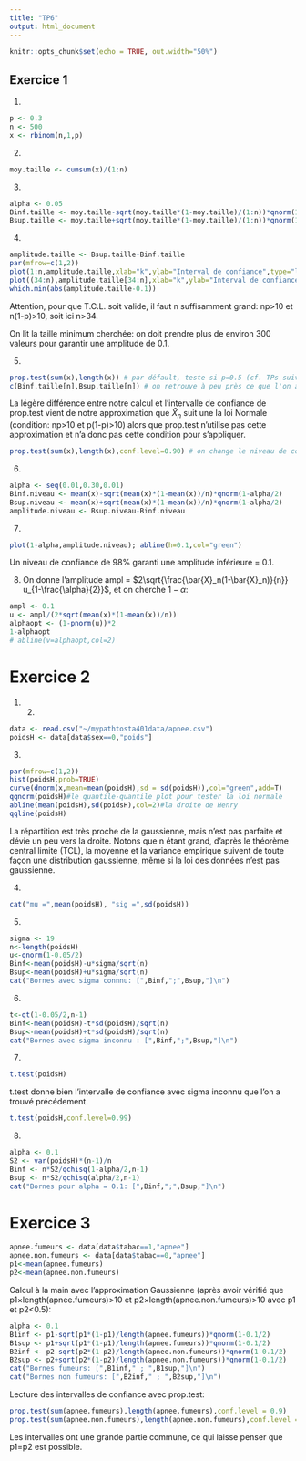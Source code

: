 ---
title: "TP6"
output: html_document
---

```{r setup, include=FALSE}
knitr::opts_chunk$set(echo = TRUE, out.width="50%")
```

## Exercice 1

1. 
```{r}
p <- 0.3
n <- 500
x <- rbinom(n,1,p)
```

2. 
```{r}
moy.taille <- cumsum(x)/(1:n)
```

3. 
```{r}
alpha <- 0.05
Binf.taille <- moy.taille-sqrt(moy.taille*(1-moy.taille)/(1:n))*qnorm(1-alpha/2)
Bsup.taille <- moy.taille+sqrt(moy.taille*(1-moy.taille)/(1:n))*qnorm(1-alpha/2)
```

4. 
```{r}
amplitude.taille <- Bsup.taille-Binf.taille
par(mfrow=c(1,2))
plot(1:n,amplitude.taille,xlab="k",ylab="Interval de confiance",type="l"); abline(h=0.1)
plot((34:n),amplitude.taille[34:n],xlab="k",ylab="Interval de confiance", type="l",main="k>34 only"); abline(h=0.1)
which.min(abs(amplitude.taille-0.1))
```

Attention, pour que T.C.L. soit valide, il faut n suffisamment grand: np>10 et n(1-p)>10, soit ici n>34.

On lit la taille minimum cherchée: on doit prendre plus de environ 300 valeurs pour garantir une amplitude de 0.1.

5. 
```{r}
prop.test(sum(x),length(x)) # par défault, teste si p=0.5 (cf. TPs suivants) et, ce qui nous intéresse ici, donne l'interval de confiance à 95% 
c(Binf.taille[n],Bsup.taille[n]) # on retrouve à peu près ce que l'on a calculé manuellement
```

La légère différence entre notre calcul et l'intervalle de confiance de prop.test vient de notre approximation que $\bar{X}_n$ suit une la loi Normale (condition: np>10 et p(1-p)>10) alors que prop.test n'utilise pas cette approximation et n'a donc pas cette condition pour s'appliquer. 

```{r}
prop.test(sum(x),length(x),conf.level=0.90) # on change le niveau de confiance avec l'option conf.level
```


6.  
```{r}
alpha <- seq(0.01,0.30,0.01)
Binf.niveau <- mean(x)-sqrt(mean(x)*(1-mean(x))/n)*qnorm(1-alpha/2)
Bsup.niveau <- mean(x)+sqrt(mean(x)*(1-mean(x))/n)*qnorm(1-alpha/2)
amplitude.niveau <- Bsup.niveau-Binf.niveau
```

7.
```{r}
plot(1-alpha,amplitude.niveau); abline(h=0.1,col="green")
```

Un niveau de confiance de 98% garanti une amplitude inférieure = 0.1.

8. 
On donne l'amplitude ampl = $2\sqrt{\frac{\bar{X}_n(1-\bar{X}_n)}{n}} u_{1-\frac{\alpha}{2}}$, et on cherche $1-\alpha$:
```{r}
ampl <- 0.1
u <- ampl/(2*sqrt(mean(x)*(1-mean(x))/n))
alphaopt <- (1-pnorm(u))*2
1-alphaopt
# abline(v=alphaopt,col=2)
```

# Exercice 2 

1. 2.
```{r}
data <- read.csv("~/mypathtosta401data/apnee.csv")
poidsH <- data[data$sex==0,"poids"]
```

3. 
```{r}
par(mfrow=c(1,2))
hist(poidsH,prob=TRUE)
curve(dnorm(x,mean=mean(poidsH),sd = sd(poidsH)),col="green",add=T)
qqnorm(poidsH)#le quantile-quantile plot pour tester la loi normale
abline(mean(poidsH),sd(poidsH),col=2)#la droite de Henry
qqline(poidsH)
```

La répartition est très proche de la gaussienne, mais n'est pas parfaite et dévie un peu vers la droite. Notons que n étant grand, d'après le théorème central limite (TCL), la moyenne et la variance empirique suivent de toute façon une distribution gaussienne, même si la loi des données n'est pas gaussienne.

4. 
```{r}
cat("mu =",mean(poidsH), "sig =",sd(poidsH))
```

5. 
```{r}
sigma <- 19
n<-length(poidsH)
u<-qnorm(1-0.05/2)
Binf<-mean(poidsH)-u*sigma/sqrt(n)
Bsup<-mean(poidsH)+u*sigma/sqrt(n)
cat("Bornes avec sigma connnu: [",Binf,";",Bsup,"]\n")
```

6. 
```{r}
t<-qt(1-0.05/2,n-1)
Binf<-mean(poidsH)-t*sd(poidsH)/sqrt(n)
Bsup<-mean(poidsH)+t*sd(poidsH)/sqrt(n)
cat("Bornes avec sigma inconnu : [",Binf,";",Bsup,"]\n")
```

7. 
```{r}
t.test(poidsH)
```
t.test donne bien l'intervalle de confiance avec sigma inconnu que l'on a trouvé précédement.
```{r}
t.test(poidsH,conf.level=0.99)
```


8. 
```{r}
alpha <- 0.1
S2 <- var(poidsH)*(n-1)/n
Binf <- n*S2/qchisq(1-alpha/2,n-1)
Bsup <- n*S2/qchisq(alpha/2,n-1)
cat("Bornes pour alpha = 0.1: [",Binf,";",Bsup,"]\n")
```

# Exercice 3 

```{r}
apnee.fumeurs <- data[data$tabac==1,"apnee"]
apnee.non.fumeurs <- data[data$tabac==0,"apnee"]
p1<-mean(apnee.fumeurs)
p2<-mean(apnee.non.fumeurs)
```

Calcul à la main avec l'approximation Gaussienne (après avoir vérifié que p1$\times$length(apnee.fumeurs)>10 et p2$\times$length(apnee.non.fumeurs)>10 avec p1 et p2<0.5):
```{r}
alpha <- 0.1
B1inf <- p1-sqrt(p1*(1-p1)/length(apnee.fumeurs))*qnorm(1-0.1/2)
B1sup <- p1+sqrt(p1*(1-p1)/length(apnee.fumeurs))*qnorm(1-0.1/2)
B2inf <- p2-sqrt(p2*(1-p2)/length(apnee.non.fumeurs))*qnorm(1-0.1/2)
B2sup <- p2+sqrt(p2*(1-p2)/length(apnee.non.fumeurs))*qnorm(1-0.1/2)
cat("Bornes fumeurs: [",B1inf," ; ",B1sup,"]\n")
cat("Bornes non fumeurs: [",B2inf," ; ",B2sup,"]\n")
```

Lecture des intervalles de confiance avec prop.test:
```{r}
prop.test(sum(apnee.fumeurs),length(apnee.fumeurs),conf.level = 0.9)
prop.test(sum(apnee.non.fumeurs),length(apnee.non.fumeurs),conf.level = 0.9) 
```

Les intervalles ont une grande partie commune, ce qui laisse penser que p1=p2 est possible.

